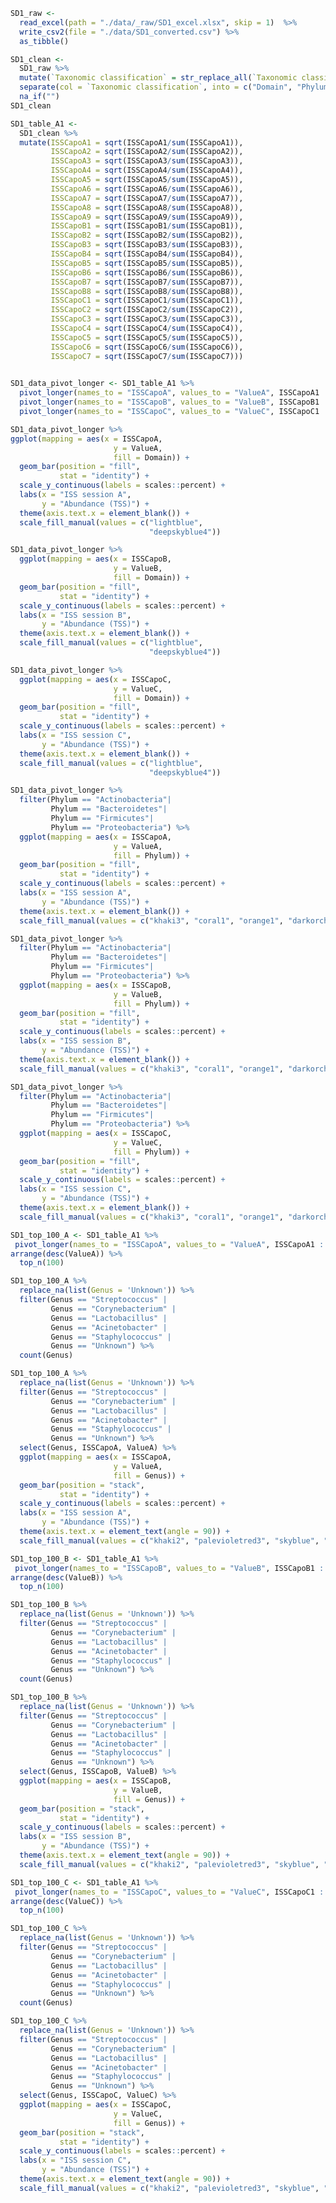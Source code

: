 ```r
SD1_raw <- 
  read_excel(path = "./data/_raw/SD1_excel.xlsx", skip = 1)  %>% 
  write_csv2(file = "./data/SD1_converted.csv") %>% 
  as_tibble()
```


```r
SD1_clean <- 
  SD1_raw %>% 
  mutate(`Taxonomic classification` = str_replace_all(`Taxonomic classification`, pattern = "[:alpha:]__", "")) %>% 
  separate(col = `Taxonomic classification`, into = c("Domain", "Phylum", "Class", "Order", "Family", "Genus", "Species"), sep = ';') %>% 
  na_if("")
SD1_clean
```


```r
SD1_table_A1 <- 
  SD1_clean %>%
  mutate(ISSCapoA1 = sqrt(ISSCapoA1/sum(ISSCapoA1)),
         ISSCapoA2 = sqrt(ISSCapoA2/sum(ISSCapoA2)),
         ISSCapoA3 = sqrt(ISSCapoA3/sum(ISSCapoA3)),
         ISSCapoA4 = sqrt(ISSCapoA4/sum(ISSCapoA4)),
         ISSCapoA5 = sqrt(ISSCapoA5/sum(ISSCapoA5)),
         ISSCapoA6 = sqrt(ISSCapoA6/sum(ISSCapoA6)),
         ISSCapoA7 = sqrt(ISSCapoA7/sum(ISSCapoA7)),
         ISSCapoA8 = sqrt(ISSCapoA8/sum(ISSCapoA8)),
         ISSCapoA9 = sqrt(ISSCapoA9/sum(ISSCapoA9)),
         ISSCapoB1 = sqrt(ISSCapoB1/sum(ISSCapoB1)),
         ISSCapoB2 = sqrt(ISSCapoB2/sum(ISSCapoB2)),
         ISSCapoB3 = sqrt(ISSCapoB3/sum(ISSCapoB3)),
         ISSCapoB4 = sqrt(ISSCapoB4/sum(ISSCapoB4)),
         ISSCapoB5 = sqrt(ISSCapoB5/sum(ISSCapoB5)),
         ISSCapoB6 = sqrt(ISSCapoB6/sum(ISSCapoB6)),
         ISSCapoB7 = sqrt(ISSCapoB7/sum(ISSCapoB7)),
         ISSCapoB8 = sqrt(ISSCapoB8/sum(ISSCapoB8)),
         ISSCapoC1 = sqrt(ISSCapoC1/sum(ISSCapoC1)),
         ISSCapoC2 = sqrt(ISSCapoC2/sum(ISSCapoC2)),
         ISSCapoC3 = sqrt(ISSCapoC3/sum(ISSCapoC3)),
         ISSCapoC4 = sqrt(ISSCapoC4/sum(ISSCapoC4)),
         ISSCapoC5 = sqrt(ISSCapoC5/sum(ISSCapoC5)),
         ISSCapoC6 = sqrt(ISSCapoC6/sum(ISSCapoC6)),
         ISSCapoC7 = sqrt(ISSCapoC7/sum(ISSCapoC7)))
         
```


```r
SD1_data_pivot_longer <- SD1_table_A1 %>% 
  pivot_longer(names_to = "ISSCapoA", values_to = "ValueA", ISSCapoA1 : ISSCapoA9) %>%
  pivot_longer(names_to = "ISSCapoB", values_to = "ValueB", ISSCapoB1 : ISSCapoB8) %>%
  pivot_longer(names_to = "ISSCapoC", values_to = "ValueC", ISSCapoC1 : ISSCapoC7)
```


```r
SD1_data_pivot_longer %>%
ggplot(mapping = aes(x = ISSCapoA,
                       y = ValueA,
                       fill = Domain)) + 
  geom_bar(position = "fill", 
           stat = "identity") +
  scale_y_continuous(labels = scales::percent) +
  labs(x = "ISS session A",
       y = "Abundance (TSS)") +
  theme(axis.text.x = element_blank()) +
  scale_fill_manual(values = c("lightblue", 
                               "deepskyblue4"))
```

```r
SD1_data_pivot_longer %>%
  ggplot(mapping = aes(x = ISSCapoB,
                       y = ValueB,
                       fill = Domain)) + 
  geom_bar(position = "fill", 
           stat = "identity") +
  scale_y_continuous(labels = scales::percent) +
  labs(x = "ISS session B",
       y = "Abundance (TSS)") +
  theme(axis.text.x = element_blank()) +
  scale_fill_manual(values = c("lightblue", 
                               "deepskyblue4"))
```


```r
SD1_data_pivot_longer %>%
  ggplot(mapping = aes(x = ISSCapoC,
                       y = ValueC,
                       fill = Domain)) + 
  geom_bar(position = "fill", 
           stat = "identity") +
  scale_y_continuous(labels = scales::percent) +
  labs(x = "ISS session C",
       y = "Abundance (TSS)") +
  theme(axis.text.x = element_blank()) +
  scale_fill_manual(values = c("lightblue", 
                               "deepskyblue4"))
```


```r
SD1_data_pivot_longer %>%
  filter(Phylum == "Actinobacteria"| 
         Phylum == "Bacteroidetes"| 
         Phylum == "Firmicutes"| 
         Phylum == "Proteobacteria") %>%
  ggplot(mapping = aes(x = ISSCapoA,
                       y = ValueA,
                       fill = Phylum)) + 
  geom_bar(position = "fill", 
           stat = "identity") +
  scale_y_continuous(labels = scales::percent) +
  labs(x = "ISS session A",
       y = "Abundance (TSS)") +
  theme(axis.text.x = element_blank()) +
  scale_fill_manual(values = c("khaki3", "coral1", "orange1", "darkorchid4"))
```


```r
SD1_data_pivot_longer %>%
  filter(Phylum == "Actinobacteria"| 
         Phylum == "Bacteroidetes"| 
         Phylum == "Firmicutes"| 
         Phylum == "Proteobacteria") %>%
  ggplot(mapping = aes(x = ISSCapoB,
                       y = ValueB,
                       fill = Phylum)) + 
  geom_bar(position = "fill", 
           stat = "identity") +
  scale_y_continuous(labels = scales::percent) +
  labs(x = "ISS session B",
       y = "Abundance (TSS)") +
  theme(axis.text.x = element_blank()) +
  scale_fill_manual(values = c("khaki3", "coral1", "orange1", "darkorchid4"))
```


```r
SD1_data_pivot_longer %>%
  filter(Phylum == "Actinobacteria"| 
         Phylum == "Bacteroidetes"| 
         Phylum == "Firmicutes"| 
         Phylum == "Proteobacteria") %>%
  ggplot(mapping = aes(x = ISSCapoC,
                       y = ValueC,
                       fill = Phylum)) + 
  geom_bar(position = "fill", 
           stat = "identity") +
  scale_y_continuous(labels = scales::percent) +
  labs(x = "ISS session C",
       y = "Abundance (TSS)") +
  theme(axis.text.x = element_blank()) +
  scale_fill_manual(values = c("khaki3", "coral1", "orange1", "darkorchid4"))
```


```r
SD1_top_100_A <- SD1_table_A1 %>% 
 pivot_longer(names_to = "ISSCapoA", values_to = "ValueA", ISSCapoA1 : ISSCapoA9) %>% 
arrange(desc(ValueA)) %>% 
  top_n(100) 
```


```r
SD1_top_100_A %>%
  replace_na(list(Genus = 'Unknown')) %>%
  filter(Genus == "Streptococcus" | 
         Genus == "Corynebacterium" | 
         Genus == "Lactobacillus" | 
         Genus == "Acinetobacter" | 
         Genus == "Staphylococcus" | 
         Genus == "Unknown") %>%
  count(Genus)
```





```r
SD1_top_100_A %>%
  replace_na(list(Genus = 'Unknown')) %>%
  filter(Genus == "Streptococcus" | 
         Genus == "Corynebacterium" | 
         Genus == "Lactobacillus" | 
         Genus == "Acinetobacter" | 
         Genus == "Staphylococcus" | 
         Genus == "Unknown") %>%
  select(Genus, ISSCapoA, ValueA) %>% 
  ggplot(mapping = aes(x = ISSCapoA,
                       y = ValueA, 
                       fill = Genus)) + 
  geom_bar(position = "stack",
           stat = "identity") +
  scale_y_continuous(labels = scales::percent) +
  labs(x = "ISS session A",
       y = "Abundance (TSS)") +
  theme(axis.text.x = element_text(angle = 90)) +
  scale_fill_manual(values = c("khaki2", "palevioletred3", "skyblue", "orange", "violet", "turquoise4"))

```

```r
SD1_top_100_B <- SD1_table_A1 %>% 
 pivot_longer(names_to = "ISSCapoB", values_to = "ValueB", ISSCapoB1 : ISSCapoB8) %>% 
arrange(desc(ValueB)) %>% 
  top_n(100) 
```


```r
SD1_top_100_B %>%
  replace_na(list(Genus = 'Unknown')) %>%
  filter(Genus == "Streptococcus" | 
         Genus == "Corynebacterium" | 
         Genus == "Lactobacillus" | 
         Genus == "Acinetobacter" | 
         Genus == "Staphylococcus" | 
         Genus == "Unknown") %>%
  count(Genus)
```






```r
SD1_top_100_B %>%
  replace_na(list(Genus = 'Unknown')) %>%
  filter(Genus == "Streptococcus" | 
         Genus == "Corynebacterium" | 
         Genus == "Lactobacillus" | 
         Genus == "Acinetobacter" | 
         Genus == "Staphylococcus" | 
         Genus == "Unknown") %>%
  select(Genus, ISSCapoB, ValueB) %>% 
  ggplot(mapping = aes(x = ISSCapoB,
                       y = ValueB, 
                       fill = Genus)) + 
  geom_bar(position = "stack",
           stat = "identity") +
  scale_y_continuous(labels = scales::percent) +
  labs(x = "ISS session B",
       y = "Abundance (TSS)") +
  theme(axis.text.x = element_text(angle = 90)) +
  scale_fill_manual(values = c("khaki2", "palevioletred3", "skyblue", "orange", "violet", "turquoise4"))

```


```r
SD1_top_100_C <- SD1_table_A1 %>% 
 pivot_longer(names_to = "ISSCapoC", values_to = "ValueC", ISSCapoC1 : ISSCapoC7) %>% 
arrange(desc(ValueC)) %>% 
  top_n(100) 
```


```r
SD1_top_100_C %>%
  replace_na(list(Genus = 'Unknown')) %>%
  filter(Genus == "Streptococcus" | 
         Genus == "Corynebacterium" | 
         Genus == "Lactobacillus" | 
         Genus == "Acinetobacter" | 
         Genus == "Staphylococcus" | 
         Genus == "Unknown") %>%
  count(Genus)
```




```r
SD1_top_100_C %>%
  replace_na(list(Genus = 'Unknown')) %>%
  filter(Genus == "Streptococcus" | 
         Genus == "Corynebacterium" | 
         Genus == "Lactobacillus" | 
         Genus == "Acinetobacter" | 
         Genus == "Staphylococcus" | 
         Genus == "Unknown") %>%
  select(Genus, ISSCapoC, ValueC) %>% 
  ggplot(mapping = aes(x = ISSCapoC,
                       y = ValueC, 
                       fill = Genus)) + 
  geom_bar(position = "stack",
           stat = "identity") +
  scale_y_continuous(labels = scales::percent) +
  labs(x = "ISS session C",
       y = "Abundance (TSS)") +
  theme(axis.text.x = element_text(angle = 90)) +
  scale_fill_manual(values = c("khaki2", "palevioletred3", "skyblue", "orange", "violet", "turquoise4"))

```




